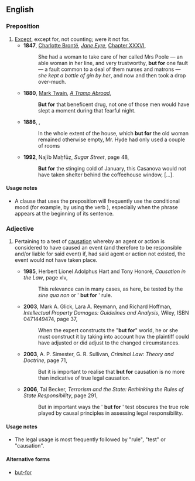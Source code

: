 ==English==

===Preposition===
{{en-prep|head=[[but]] [[for]]}}

# [[except|Except]], except for, not counting; were it not for.
#* '''1847''', [[w:Charlotte Brontë|Charlotte Brontë]], ''[[w:Jane Eyre|Jane Eyre]]'', [[s:Jane Eyre/Chapter XXXVI|Chapter XXXVI]],
#*: She had a woman to take care of her called Mrs Poole — an able woman in her line, and very trustworthy, '''but for''' one fault — a fault common to a deal of them nurses and matrons — ''she kept a bottle of gin by her'', and now and then took a drop over-much.
#* '''1880''', [[w:Mark Twain|Mark Twain]], ''[[w:A Tramp Abroad|A Tramp Abroad]]'',
#*: '''But for''' that beneficent drug, not one of those men would have slept a moment during that fearful night.  
#* '''1886''', {{w|Robert Louis Stevenson}}, {{w|Strange Case Of Dr Jekyll And Mr Hyde}}
#*: In the whole extent of the house, which '''but for''' the old woman remained otherwise empty, Mr. Hyde had only used a couple of rooms
#* '''1992''', Najīb Maḥfūẓ, ''Sugar Street'', page 48,
#*: '''But for''' the stinging cold of January, this Casanova would not have taken shelter behind the coffeehouse window, […].

====Usage notes====
* A clause that uses the preposition {{term||but for}} will frequently use the conditional mood (for example, by using the verb {{term|would}}), especially when the {{term||but for}} phrase appears at the beginning of its sentence.

===Adjective===
{{en-adj|-}}

# {{legal}} Pertaining to a test of [[causation]] whereby an agent or action is considered to have caused an event (and therefore to be responsible and/or liable for said event) if, had said agent or action not existed, the event would not have taken place.
#* '''1985''', Herbert Lionel Adolphus Hart and Tony Honoré, ''Causation in the Law'', page xlv,
#*: This relevance can in many cases, as here, be tested by the ''sine qua non'' or ' '''but for''' ' rule. 
#* '''2003''', Mark A. Glick, Lara A. Reymann, and Richard Hoffman, ''Intellectual Property Damages: Guidelines and Analysis'', Wiley, ISBN 0471449474, page 37,
#*: When the expert constructs the "'''but for'''" world, he or she must construct it by taking into account how the plaintiff could have adjusted or did adjust to the changed circumstances.
#* '''2003''', A. P. Simester, G. R. Sullivan, ''Criminal Law: Theory and Doctrine'', page 71,
#*: But it is important to realise that '''but for''' causation is no more than indicative of true legal causation.
#* '''2006''', Tal Becker, ''Terrorism and the State: Rethinking the Rules of State Responsibility'', page 291,
#*: But in important ways the ' '''but for''' ' test obscures the true role played by causal principles in assessing legal responsibility.

====Usage notes====
* The legal usage is most frequently followed by "rule", "test" or "causation".

====Alternative forms====

* {{sense|legal term}} [[but-for]]